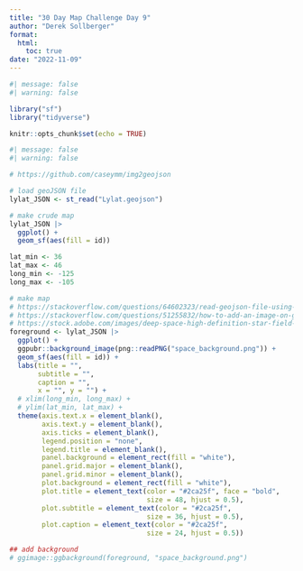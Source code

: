 ```yaml
---
title: "30 Day Map Challenge Day 9"
author: "Derek Sollberger"
format: 
  html:
    toc: true
date: "2022-11-09"
---
```


```r
#| message: false
#| warning: false

library("sf")
library("tidyverse")

knitr::opts_chunk$set(echo = TRUE)
```

```r
#| message: false
#| warning: false

# https://github.com/caseymm/img2geojson

# load geoJSON file
lylat_JSON <- st_read("Lylat.geojson")
```

```r
# make crude map
lylat_JSON |>
  ggplot() +
  geom_sf(aes(fill = id))

lat_min <- 36
lat_max <- 46
long_min <- -125
long_max <- -105
```


```r
# make map
# https://stackoverflow.com/questions/64602323/read-geojson-file-using-sf-library
# https://stackoverflow.com/questions/51255832/how-to-add-an-image-on-ggplot-background-not-the-panel
# https://stock.adobe.com/images/deep-space-high-definition-star-field-background-starry-outer-space-background-texture-colorful-starry-night-sky-outer-space-background/275024742
foreground <- lylat_JSON |>
  ggplot() +
  ggpubr::background_image(png::readPNG("space_background.png")) +
  geom_sf(aes(fill = id)) +
  labs(title = "",
       subtitle = "",
       caption = "",
       x = "", y = "") +
  # xlim(long_min, long_max) +
  # ylim(lat_min, lat_max) +
  theme(axis.text.x = element_blank(),
        axis.text.y = element_blank(),
        axis.ticks = element_blank(),
        legend.position = "none",
        legend.title = element_blank(),
        panel.background = element_rect(fill = "white"),
        panel.grid.major = element_blank(),
        panel.grid.minor = element_blank(),
        plot.background = element_rect(fill = "white"),
        plot.title = element_text(color = "#2ca25f", face = "bold",
                                  size = 48, hjust = 0.5),
        plot.subtitle = element_text(color = "#2ca25f",
                                  size = 36, hjust = 0.5),
        plot.caption = element_text(color = "#2ca25f",
                                  size = 24, hjust = 0.5))

## add background
# ggimage::ggbackground(foreground, "space_background.png")
```


